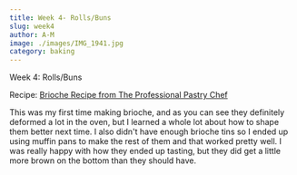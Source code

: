 ```yaml
---
title: Week 4- Rolls/Buns
slug: week4
author: A-M
image: ./images/IMG_1941.jpg
category: baking
---
```


<div className="main-page-container">
  <p className="main-page-header">Week 4: Rolls/Buns</p>
  <p className="sub-header-cream">Recipe: <a
    className="category-link baking"
    href="https://www.amazon.com/Professional-Pastry-Chef-Fundamentals-Baking/dp/0471359254?creativeASIN=0471359254&linkCode=w61&imprToken=Zr.CLkO3NnBGCANS1sU2Xg&slotNum=44&tag=uuid10-20"
  >
   Brioche Recipe from The Professional Pastry Chef
  </a>  </p>

  <p className="post-text">
   This was my first time making brioche, and as you can see they definitely deformed a lot in the oven, but I learned a whole lot about how to shape them better next time. I also didn't have enough brioche tins so I ended up using muffin pans to make the rest of them and that worked pretty well. I was really happy with how they ended up tasting, but they did get a little more brown on the bottom than they should have.
  </p>

</div>
